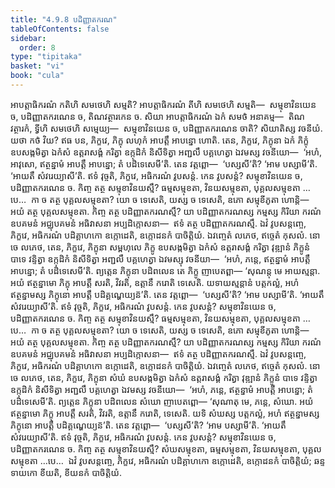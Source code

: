```yaml
---
title: "4.9.8 បដិញ្ញាតករណ"
tableOfContents: false
sidebar:
  order: 8
type: "tipitaka"
basket: "vi"
book: "cula"
---
```



<DynamicBreadcrumb />

<Division number="239" book="cula">

<Paragraph number="987" book="cula">
អាបត្តាធិករណំ កតិហិ សមថេហិ សម្មតិ? អាបត្តាធិករណំ តីហិ សមថេហិ សម្មតិ—  សម្មុខាវិនយេន ច, បដិញ្ញាតករណេន ច, តិណវត្ថារកេន ច. សិយា អាបត្តាធិករណំ ឯកំ សមថំ អនាគម្ម—  តិណវត្ថារកំ, ទ្វីហិ សមថេហិ សម្មេយ្យ—  សម្មុខាវិនយេន ច, បដិញ្ញាតករណេន ចាតិ? សិយាតិស្ស វចនីយំ. យថា កថំ វិយ? ឥធ បន, ភិក្ខវេ, ភិក្ខុ លហុកំ អាបត្តឹ អាបន្នោ ហោតិ. តេន, ភិក្ខវេ, ភិក្ខុនា ឯកំ ភិក្ខុំ ឧបសង្កមិត្វា ឯកំសំ ឧត្តរាសង្គំ ករិត្វា ឧក្កុដិកំ និសីទិត្វា អញ្ជលឹ បគ្គហេត្វា ឯវមស្ស វចនីយោ—  ‘អហំ, អាវុសោ, ឥត្ថន្នាមំ អាបត្តឹ អាបន្នោ; តំ បដិទេសេមី’តិ. តេន វត្តព្ពោ—  ‘បស្សសី’តិ? ‘អាម បស្សាមី’តិ. ‘អាយតឹ សំវរេយ្យាសី’តិ.
</Paragraph>

<Paragraph number="988" book="cula">
ឥទំ វុច្ចតិ, ភិក្ខវេ, អធិករណំ វូបសន្តំ. កេន វូបសន្តំ? សម្មុខាវិនយេន ច, បដិញ្ញាតករណេន ច. កិញ្ច តត្ថ សម្មុខាវិនយស្មឹ? ធម្មសម្មុខតា, វិនយសម្មុខតា, បុគ្គលសម្មុខតា …បេ…  កា ច តត្ថ បុគ្គលសម្មុខតា? យោ ច ទេសេតិ, យស្ស ច ទេសេតិ, ឧភោ សម្មុខីភូតា ហោន្តិ—  អយំ តត្ថ បុគ្គលសម្មុខតា. កិញ្ច តត្ថ បដិញ្ញាតករណស្មឹ? យា បដិញ្ញាតករណស្ស កម្មស្ស កិរិយា ករណំ ឧបគមនំ អជ្ឈុបគមនំ អធិវាសនា អប្បដិក្កោសនា—  ឥទំ តត្ថ បដិញ្ញាតករណស្មឹ. ឯវំ វូបសន្តញ្ចេ, ភិក្ខវេ, អធិករណំ បដិគ្គាហកោ ឧក្កោដេតិ, ឧក្កោដនកំ បាចិត្តិយំ. ឯវញ្ចេតំ លភេថ, ឥច្ចេតំ កុសលំ. នោ ចេ លភេថ, តេន, ភិក្ខវេ, ភិក្ខុនា សម្ពហុលេ ភិក្ខូ ឧបសង្កមិត្វា ឯកំសំ ឧត្តរាសង្គំ ករិត្វា វុឌ្ឍានំ ភិក្ខូនំ បាទេ វន្ទិត្វា ឧក្កុដិកំ និសីទិត្វា អញ្ជលឹ បគ្គហេត្វា ឯវមស្សុ វចនីយា—  ‘អហំ, ភន្តេ, ឥត្ថន្នាមំ អាបត្តឹ អាបន្នោ; តំ បដិទេសេមី’តិ. ព្យត្តេន ភិក្ខុនា បដិពលេន តេ ភិក្ខូ ញាបេតព្ពា—
</Paragraph>

<Paragraph number="989" book="cula">
‘សុណន្តុ មេ អាយស្មន្តា. អយំ ឥត្ថន្នាមោ ភិក្ខុ អាបត្តឹ សរតិ, វិវរតិ, ឧត្តានឹ ករោតិ ទេសេតិ. យទាយស្មន្តានំ បត្តកល្លំ, អហំ ឥត្ថន្នាមស្ស ភិក្ខុនោ អាបត្តឹ បដិគ្គណ្ហេយ្យន៑’តិ. តេន វត្តព្ពោ—  ‘បស្សសី’តិ? ‘អាម បស្សាមី’តិ. ‘អាយតឹ សំវរេយ្យាសី’តិ.
</Paragraph>

<Paragraph number="990" book="cula">
ឥទំ វុច្ចតិ, ភិក្ខវេ, អធិករណំ វូបសន្តំ. កេន វូបសន្តំ? សម្មុខាវិនយេន ច, បដិញ្ញាតករណេន ច. កិញ្ច តត្ថ សម្មុខាវិនយស្មឹ? ធម្មសម្មុខតា, វិនយសម្មុខតា, បុគ្គលសម្មុខតា …បេ…  កា ច តត្ថ បុគ្គលសម្មុខតា? យោ ច ទេសេតិ, យស្ស ច ទេសេតិ, ឧភោ សម្មុខីភូតា ហោន្តិ—  អយំ តត្ថ បុគ្គលសម្មុខតា. កិញ្ច តត្ថ បដិញ្ញាតករណស្មឹ? យា បដិញ្ញាតករណស្ស កម្មស្ស កិរិយា ករណំ ឧបគមនំ អជ្ឈុបគមនំ អធិវាសនា អប្បដិក្កោសនា—  ឥទំ តត្ថ បដិញ្ញាតករណស្មឹ. ឯវំ វូបសន្តញ្ចេ, ភិក្ខវេ, អធិករណំ បដិគ្គាហកោ ឧក្កោដេតិ, ឧក្កោដនកំ បាចិត្តិយំ. ឯវញ្ចេតំ លភេថ, ឥច្ចេតំ កុសលំ. នោ ចេ លភេថ, តេន, ភិក្ខវេ, ភិក្ខុនា សំឃំ ឧបសង្កមិត្វា ឯកំសំ ឧត្តរាសង្គំ ករិត្វា វុឌ្ឍានំ ភិក្ខូនំ បាទេ វន្ទិត្វា ឧក្កុដិកំ និសីទិត្វា អញ្ជលឹ បគ្គហេត្វា ឯវមស្ស វចនីយោ—  ‘អហំ, ភន្តេ, ឥត្ថន្នាមំ អាបត្តឹ អាបន្នោ; តំ បដិទេសេមី’តិ. ព្យត្តេន ភិក្ខុនា បដិពលេន សំឃោ ញាបេតព្ពោ—
</Paragraph>

<Paragraph number="991" book="cula">
‘សុណាតុ មេ, ភន្តេ, សំឃោ. អយំ ឥត្ថន្នាមោ ភិក្ខុ អាបត្តឹ សរតិ, វិវរតិ, ឧត្តានឹ ករោតិ, ទេសេតិ. យទិ សំឃស្ស បត្តកល្លំ, អហំ ឥត្ថន្នាមស្ស ភិក្ខុនោ អាបត្តឹ បដិគ្គណ្ហេយ្យន៑’តិ. តេន វត្តព្ពោ—  ‘បស្សសី’តិ? ‘អាម បស្សាមី’តិ. ‘អាយតឹ សំវរេយ្យាសី’តិ.
</Paragraph>

<Paragraph number="992" book="cula">
ឥទំ វុច្ចតិ, ភិក្ខវេ, អធិករណំ វូបសន្តំ. កេន វូបសន្តំ? សម្មុខាវិនយេន ច, បដិញ្ញាតករណេន ច. កិញ្ច តត្ថ សម្មុខាវិនយស្មឹ? សំឃសម្មុខតា, ធម្មសម្មុខតា, វិនយសម្មុខតា, បុគ្គលសម្មុខតា …បេ…  ឯវំ វូបសន្តញ្ចេ, ភិក្ខវេ, អធិករណំ បដិគ្គាហកោ ឧក្កោដេតិ, ឧក្កោដនកំ បាចិត្តិយំ; ឆន្ទទាយកោ ខីយតិ, ខីយនកំ បាចិត្តិយំ.
</Paragraph>
</Division>